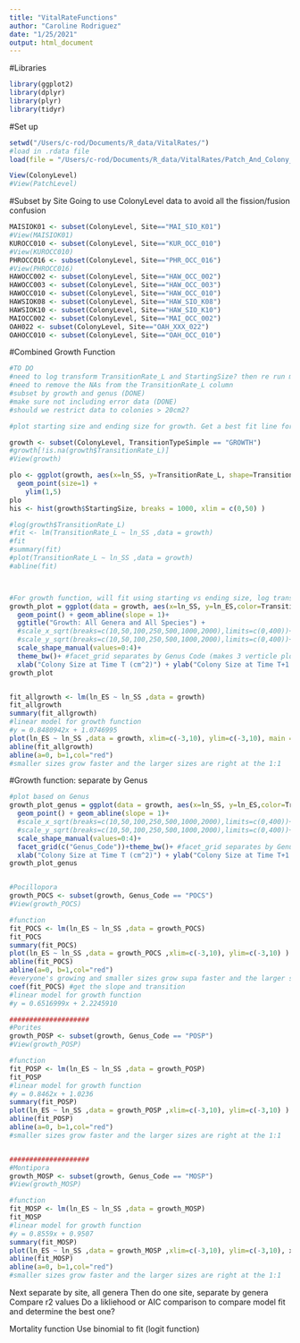 ```yaml
---
title: "VitalRateFunctions"
author: "Caroline Rodriguez"
date: "1/25/2021"
output: html_document
---
```


#Libraries
```r
library(ggplot2)
library(dplyr)
library(plyr)
library(tidyr)
```

#Set up
```r
setwd("/Users/c-rod/Documents/R_data/VitalRates/")
#load in .rdata file
load(file = "/Users/c-rod/Documents/R_data/VitalRates/Patch_And_Colony_Data_20201103.rdata")

View(ColonyLevel)
#View(PatchLevel)

```

#Subset by Site
Going to use ColonyLevel data to avoid all the fission/fusion confusion
```r
MAISIOK01 <- subset(ColonyLevel, Site=="MAI_SIO_K01")
#View(MAISIOK01)
KUROCC010 <- subset(ColonyLevel, Site=="KUR_OCC_010")
#View(KUROCC010)
PHROCC016 <- subset(ColonyLevel, Site=="PHR_OCC_016")
#View(PHROCC016)
HAWOCC002 <- subset(ColonyLevel, Site=="HAW_OCC_002")
HAWOCC003 <- subset(ColonyLevel, Site=="HAW_OCC_003")
HAWOCC010 <- subset(ColonyLevel, Site=="HAW_OCC_010")
HAWSIOK08 <- subset(ColonyLevel, Site=="HAW_SIO_K08")
HAWSIOK10 <- subset(ColonyLevel, Site=="HAW_SIO_K10")
MAIOCC002 <- subset(ColonyLevel, Site=="MAI_OCC_002")
OAH022 <- subset(ColonyLevel, Site=="OAH_XXX_022")
OAHOCC010 <- subset(ColonyLevel, Site=="OAH_OCC_010")

```

#Combined Growth Function
```r
#TO DO
#need to log transform TransitionRate_L and StartingSize? then re run my fit model ^
#need to remove the NAs from the TransitionRate_L column
#subset by growth and genus (DONE)
#make sure not including error data (DONE)
#should we restrict data to colonies > 20cm2?

#plot starting size and ending size for growth. Get a best fit line for that data

growth <- subset(ColonyLevel, TransitionTypeSimple == "GROWTH")
#growth[!is.na(growth$TransitionRate_L)]
#View(growth)

plo <- ggplot(growth, aes(x=ln_SS, y=TransitionRate_L, shape=TransitionTypeSimple)) + 
  geom_point(size=1) +
    ylim(1,5)
plo
his <- hist(growth$StartingSize, breaks = 1000, xlim = c(0,50) )

#log(growth$TransitionRate_L)
#fit <- lm(TransitionRate_L ~ ln_SS ,data = growth)
#fit
#summary(fit)
#plot(TransitionRate_L ~ ln_SS ,data = growth)
#abline(fit)



#For growth function, will fit using starting vs ending size, log transformed because to exaggerate small differences (b/c I have so many little pieces and lots of instances of little growth)
growth_plot = ggplot(data = growth, aes(x=ln_SS, y=ln_ES,color=TransitionTypeSimple,shape=TransitionTypeSimple)) + 
  geom_point() + geom_abline(slope = 1)+
  ggtitle("Growth: All Genera and All Species") +
  #scale_x_sqrt(breaks=c(10,50,100,250,500,1000,2000),limits=c(0,400))+ #log transform x axis
  #scale_y_sqrt(breaks=c(10,50,100,250,500,1000,2000),limits=c(0,400))+
  scale_shape_manual(values=0:4)+
  theme_bw()+ #facet_grid separates by Genus Code (makes 3 verticle plots) and Site (makes horizontal plots)
  xlab("Colony Size at Time T (cm^2)") + ylab("Colony Size at Time T+1 (cm^2)")
growth_plot


fit_allgrowth <- lm(ln_ES ~ ln_SS ,data = growth)
fit_allgrowth
summary(fit_allgrowth)
#linear model for growth function
#y = 0.8480942x + 1.0746995
plot(ln_ES ~ ln_SS ,data = growth, xlim=c(-3,10), ylim=c(-3,10), main = "Growth: All Genera and All Species", xlab = "Log Starting Size", ylab = "Log Ending Size", legend(x=9, y=4) )
abline(fit_allgrowth)
abline(a=0, b=1,col="red")
#smaller sizes grow faster and the larger sizes are right at the 1:1


```

#Growth function: separate by Genus
```r
#plot based on Genus
growth_plot_genus = ggplot(data = growth, aes(x=ln_SS, y=ln_ES,color=TransitionTypeSimple,shape=TransitionTypeSimple)) + 
  geom_point() + geom_abline(slope = 1)+
  #scale_x_sqrt(breaks=c(10,50,100,250,500,1000,2000),limits=c(0,400))+ #log transform x axis
  #scale_y_sqrt(breaks=c(10,50,100,250,500,1000,2000),limits=c(0,400))+
  scale_shape_manual(values=0:4)+
  facet_grid(c("Genus_Code"))+theme_bw()+ #facet_grid separates by Genus Code (makes 3 verticle plots) and Site (makes horizontal plots)
  xlab("Colony Size at Time T (cm^2)") + ylab("Colony Size at Time T+1 (cm^2)")
growth_plot_genus


#Pocillopora
growth_POCS <- subset(growth, Genus_Code == "POCS")
#View(growth_POCS)

#function
fit_POCS <- lm(ln_ES ~ ln_SS ,data = growth_POCS)
fit_POCS
summary(fit_POCS)
plot(ln_ES ~ ln_SS ,data = growth_POCS ,xlim=c(-3,10), ylim=c(-3,10) )  #the final index of the ln_ES aka the largest size
abline(fit_POCS)
abline(a=0, b=1,col="red")
#everyone's growing and smaller sizes grow supa faster and the larger sizes are right at the 1:1
coef(fit_POCS) #get the slope and transition
#linear model for growth function
#y = 0.6516999x + 2.2245910

####################
#Porites
growth_POSP <- subset(growth, Genus_Code == "POSP")
#View(growth_POSP)

#function
fit_POSP <- lm(ln_ES ~ ln_SS ,data = growth_POSP)
fit_POSP
#linear model for growth function
#y = 0.8462x + 1.0236
summary(fit_POSP)
plot(ln_ES ~ ln_SS ,data = growth_POSP ,xlim=c(-3,10), ylim=c(-3,10) )  #the final index of the ln_ES aka the largest size
abline(fit_POSP)
abline(a=0, b=1,col="red")
#smaller sizes grow faster and the larger sizes are right at the 1:1


####################
#Montipora
growth_MOSP <- subset(growth, Genus_Code == "MOSP")
#View(growth_MOSP)

#function
fit_MOSP <- lm(ln_ES ~ ln_SS ,data = growth_MOSP)
fit_MOSP
#linear model for growth function
#y = 0.8559x + 0.9507
summary(fit_MOSP)
plot(ln_ES ~ ln_SS ,data = growth_MOSP ,xlim=c(-3,10), ylim=c(-3,10), xlab )  #the final index of the ln_ES aka the largest size
abline(fit_MOSP)
abline(a=0, b=1,col="red")
#smaller sizes grow faster and the larger sizes are right at the 1:1

```

Next separate by site, all genera
Then do one site, separate by genera
Compare r2 values
Do a likliehood or AIC comparison to compare model fit and determine the best one?



Mortality function
Use binomial to fit (logit function)




